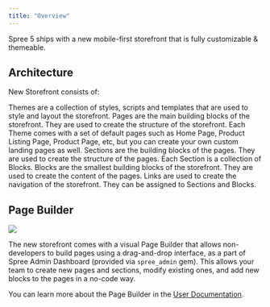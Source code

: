 ```yaml
---
title: "Overview"
---
```


Spree 5 ships with a new mobile-first storefront that is fully customizable & themeable.

## Architecture

New Storefront consists of:

<CardGroup>
  <Card title="Themes" href="/developer/storefront/themes">
    Themes are a collection of styles, scripts and templates that are used to style and layout the storefront.
  </Card>
  <Card title="Pages" href="/developer/storefront/pages">
    Pages are the main building blocks of the storefront. They are used to create the structure of the storefront. Each Theme comes with a set of default pages such as Home Page, Product Listing Page, Product Page, etc, but you can create your own custom landing pages as well.
  </Card>
  <Card title="Sections" href="/developer/storefront/sections-blocks">
    Sections are the building blocks of the pages. They are used to create the structure of the pages. Each Section is a collection of Blocks.
  </Card>
  <Card title="Blocks" href="/developer/storefront/sections-blocks#blocks">
    Blocks are the smallest building blocks of the storefront. They are used to create the content of the pages.
  </Card>
  <Card title="Links" href="/developer/storefront/links">
    Links are used to create the navigation of the storefront. They can be assigned to Sections and Blocks.
  </Card>
</CardGroup>

## Page Builder

![](https://vendo-production-res.cloudinary.com/image/upload/w_1920/q_auto/v1738166777/docs/Storefront/Theme%20Editor/7.1.1.1.2_Theme_Editor_-_Click_On_Default_Theme_qy0urp.png)

The new storefront comes with a visual Page Builder that allows non-developers to build pages using a drag-and-drop interface, as a part of Spree Admin Dashboard (provided via `spree_admin` gem). This allows your team to create new pages and sections, modify existing ones, and add new blocks to the pages in a no-code way.

You can learn more about the Page Builder in the [User Documentation](/user/storefront/theme-editor).

